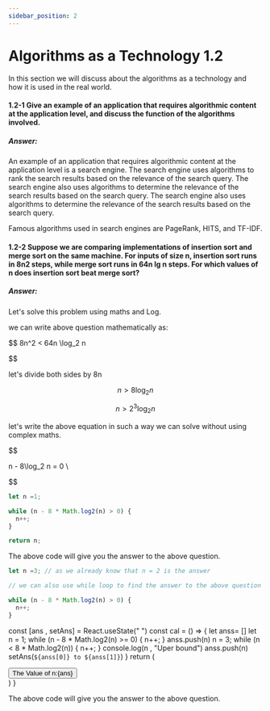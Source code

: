 ```yaml
---
sidebar_position: 2
---
```



# Algorithms as a Technology 1.2

In this section we will discuss about the algorithms as a technology and how it is used in the real world.


#### 1.2-1 Give an example of an application that requires algorithmic content at the application level, and discuss the function of the algorithms involved.

##### Answer:

An example of an application that requires algorithmic content at the application level is a search engine. The search engine uses algorithms to rank the search results based on the relevance of the search query. The search engine also uses algorithms to determine the relevance of the search results based on the search query. The search engine also uses algorithms to determine the relevance of the search results based on the search query.

Famous algorithms used in search engines are PageRank, HITS, and TF-IDF.

#### 1.2-2 Suppose we are comparing implementations of insertion sort and merge sort on the same machine. For inputs of size n, insertion sort runs in 8n2 steps, while merge sort runs in 64n lg n steps. For which values of n does insertion sort beat merge sort?


##### Answer:

Let's solve this problem using maths and Log.

we can write above question mathematically as:

$$ 
8n^2 < 64n \log_2 n

$$


let's divide both sides by 8n

$$
n > 8 \log_2 n
$$

$$
n > 2^3 \log_2 n
$$

let's write the above equation in such a way we can solve without using complex maths.

$$

n - 8\log_2 n =  0  \\ 


$$

```javascript 
let n =1;

while (n - 8 * Math.log2(n) > 0) {
  n++;
}

return n;
```

The above code will give you the answer to the above question.

```javascript
let n =3; // as we already know that n = 2 is the answer

// we can also use while loop to find the answer to the above question

while (n - 8 * Math.log2(n) > 0) {
  n++;
}

```

const [ans , setAns] = React.useState(" ")
const cal = () => {
  let anss= []
  let n = 1;
  while (n - 8 * Math.log2(n) >= 0) {
    n++;
  }
  anss.push(n)
  n = 3;
  while (n <  8 * Math.log2(n)) {
    n++;
  }
  console.log(n , "Uper bound")
  anss.push(n)
  setAns(` ${anss[0]} to ${anss[1]} `)
}
  return (
    <div>
      <button onClick={cal}>The Value of n:{ans}  </button>
    </div>)
}

<Calculate/>


The above code will give you the answer to the above question.



